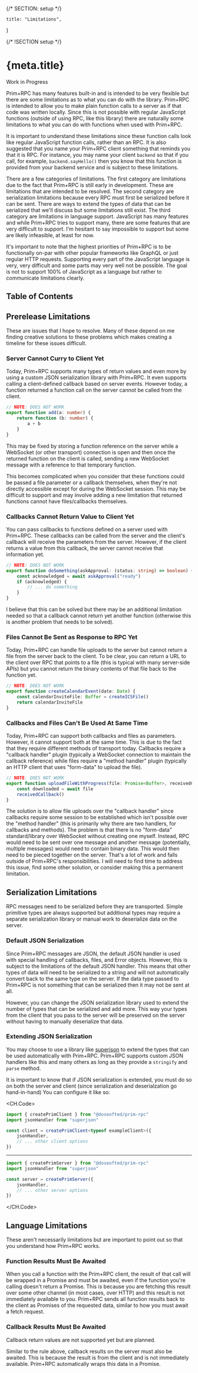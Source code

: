 {/* SECTION: setup */}

	title: "Limitations",
}

{/* !SECTION setup */}

# {meta.title}

<Alert icon="carbon:warning" type="alert-warning">
	Work in Progress
</Alert>

Prim+RPC has many features built-in and is intended to be very flexible but there are some limitations as to what you
can do with the library. Prim+RPC is intended to allow you to make plain function calls to a server as if that code was
written locally. Since this is not possible with regular JavaScript functions (outside of using RPC, like this library)
there are naturally some limitations to what you can do with functions when used with Prim+RPC.

It is important to understand these limitations since these function calls look like regular JavaScript function calls,
rather than an RPC. It is also suggested that you name your Prim+RPC client something that reminds you that it is RPC.
For instance, you may name your client `backend` so that if you call, for example, `backend.sayHello()` then you know
that this function is provided from your backend service and is subject to these limitations.

There are a few categories of limitations. The first category are limitations due to the fact that Prim+RPC is still
early in development. These are limitations that are intended to be resolved. The second category are serialization
limitations because every RPC must first be serialized before it can be sent. There are ways to extend the types of data
that can be serialized that we'll discuss but some limitations still exist. The third category are limitations in
language support. JavaScript has many features and while Prim+RPC tries to support many, there are some features that
are very difficult to support. I'm hesitant to say impossible to support but some are likely infeasible, at least for
now.

It's important to note that the highest priorities of Prim+RPC is to be functionally on-par with other popular
frameworks like GraphQL or just regular HTTP requests. Supporting every part of the JavaScript language is very, very
difficult and some parts may very well not be possible. The goal is not to support 100% of JavaScript as a language but
rather to communicate limitations clearly.

## Table of Contents

## Prerelease Limitations

These are issues that I hope to resolve. Many of these depend on me finding creative solutions to these problems which
makes creating a timeline for these issues difficult.

### Server Cannot Curry to Client Yet

Today, Prim+RPC supports many types of return values and even more by using a custom JSON serialization library with
Prim+RPC. It even supports calling a client-defined callback based on server events. However today, a function returned
a function call on the server cannot be called from the client.

```ts
// NOTE: DOES NOT WORK
export function add(a: number) {
	return function (b: number) {
		a + b
	}
}
```

This may be fixed by storing a function reference on the server while a WebSocket (or other transport) connection is
open and then once the returned function on the client is called, sending a new WebSocket message with a reference to
that temporary function.

This becomes complicated when you consider that these functions could be passed a file parameter or a callback
themselves, when they're not directly accessible except for during the WebSocket session. This may be difficult to
support and may involve adding a new limitation that returned functions cannot have files/callbacks themselves.

### Callbacks Cannot Return Value to Client Yet

You can pass callbacks to functions defined on a server used with Prim+RPC. These callbacks can be called from the
server and the client's callback will receive the parameters from the server. However, if the client returns a value
from this callback, the server cannot receive that information yet.

```ts
// NOTE: DOES NOT WORK
export function doSomething(askApproval: (status: string) => boolean) {
	const acknowledged = await askApproval("ready")
	if (acknowledged) {
		// ... do something
	}
}
```

I believe that this can be solved but there may be an additional limitation needed so that a callback cannot return yet
another function (otherwise this is another problem that needs to be solved).

### Files Cannot Be Sent as Response to RPC Yet

Today, Prim+RPC can handle file uploads to the server but cannot return a file from the server back to the client. To be
clear, you can return a URL to the client over RPC that points to a file (this is typical with many server-side APIs)
but you cannot return the binary contents of that file back to the function yet.

```ts
// NOTE: DOES NOT WORK
export function createCalendarEvent(date: Date) {
	const calendarInviteFile: Buffer = createICSFile()
	return calendarInviteFile
}
```

### Callbacks and Files Can't Be Used At Same Time

Today, Prim+RPC can support both callbacks and files as parameters. However, it cannot support both at the same time.
This is due to the fact that they require different methods of transport today. Callbacks require a "callback handler"
plugin (typically a WebSocket connection to maintain the callback reference) while files require a "method handler"
plugin (typically an HTTP client that uses "form-data" to upload the file).

```ts
// NOTE: DOES NOT WORK
export function uploadFileWithProgress(file: Promise<Buffer>, receivedCallback: () => void) {
	const downloaded = await file
	receivedCallback()
}
```

The solution is to allow file uploads over the "callback handler" since callbacks require some session to be established
which isn't possible over the "method handler" (this is primarily why there are two handlers, for callbacks and
methods). The problem is that there is no "form-data" standard/library over WebSocket without creating one myself.
Instead, RPC would need to be sent over one message and another message (potentially, multiple messages) would need to
contain binary data. This would then need to be pieced together on the server. That's a lot of work and falls outside of
Prim+RPC's responsibilities. I will need to find time to address this issue, find some other solution, or consider
making this a permanent limitation.

## Serialization Limitations

RPC messages need to be serialized before they are transported. Simple primitive types are always supported but
additional types may require a separate serialization library or manual work to deserialize data on the server.

### Default JSON Serialization

Since Prim+RPC messages are JSON, the default JSON handler is used with special handling of callbacks, files, and Error
objects. However, this is subject to the limitations of the default JSON handler. This means that other types of data
will need to be serialized to a string and will not automatically convert back to the same type on the server. If the
data type passed to Prim+RPC is not something that can be serialized then it may not be sent at all.

However, you can change the JSON serialization library used to extend the number of types that can be serialized and add
more. This way your types from the client that you pass to the server will be preserved on the server without having to
manually deserialize that data.

### Extending JSON Serialization

You may choose to use a library like [superjson](https://github.com/blitz-js/superjson) to extend the types that can be
used automatically with Prim+RPC. Prim+RPC supports custom JSON handlers like this and many others as long as they
provide a `stringify` and `parse` method.

It is important to know that if JSON serialization is extended, you must do so on both the server and client (since
serialization and deserialzation go hand-in-hand) You can configure it like so:

<CH.Code>

```ts client.ts
import { createPrimClient } from "@doseofted/prim-rpc"
import jsonHandler from "superjson"

const client = createPrimClient<typeof exampleClient>({
	jsonHandler,
	// ... other client options
})
```

---

```ts server.ts
import { createPrimServer } from "@doseofted/prim-rpc"
import jsonHandler from "superjson"

const server = createPrimServer({
	jsonHandler,
	// ... other server options
})
```

</CH.Code>

## Language Limitations

These aren't necessarily limitations but are important to point out so that you understand how Prim+RPC works.

### Function Results Must Be Awaited

When you call a function with the Prim+RPC client, the result of that call will be wrapped in a Promise and must be
awaited, even if the function you're calling doesn't return a Promise. This is because you are fetching this result over
some other channel (in most cases, over HTTP) and this result is not immediately available to you. Prim+RPC sends all
function results back to the client as Promises of the requested data, similar to how you must await a fetch request.

### Callback Results Must Be Awaited

<Alert icon="carbon:warning" type="alert-warning">
	Callback return values are not supported yet but are planned.
</Alert>

Similar to the rule above, callback results on the server must also be awaited. This is because the result is from the
client and is not immediately available. Prim+RPC automatically wraps this data in a Promise.
